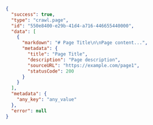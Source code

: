 ```json
{
  "success": true,
  "type": "crawl.page", 
  "id": "550e8400-e29b-41d4-a716-446655440000",
  "data": [
    {
      "markdown": "# Page Title\n\nPage content...",
      "metadata": {
        "title": "Page Title",
        "description": "Page description",
        "sourceURL": "https://example.com/page1",
        "statusCode": 200
      }
    }
  ],
  "metadata": {
    "any_key": "any_value"
  },
  "error": null
} 